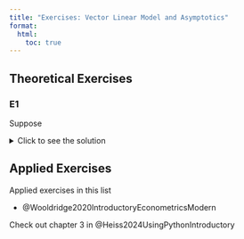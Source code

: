 ```yaml
---
title: "Exercises: Vector Linear Model and Asymptotics"
format:
  html:
    toc: true
---
```




## Theoretical Exercises 

### E1

Suppose 

<details>
  <summary>Click to see the solution</summary>

*First subquestion*: 
 
 
</details>
 
## Applied Exercises

Applied exercises in this list  

- @Wooldridge2020IntroductoryEconometricsModern   

Check out chapter 3 in @Heiss2024UsingPythonIntroductory 